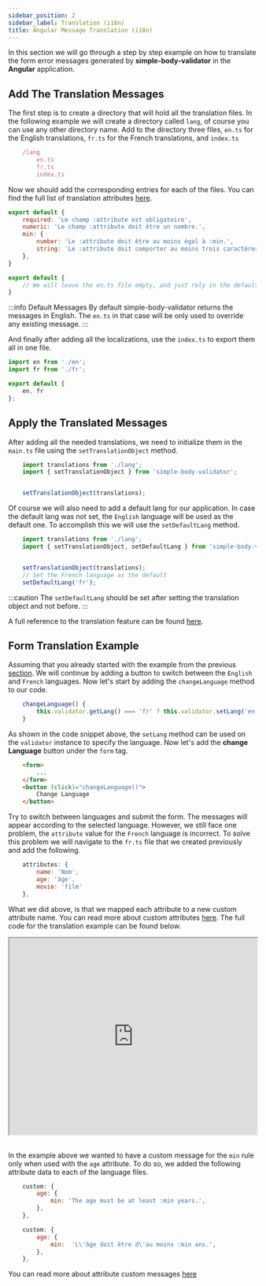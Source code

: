 ```yaml
---
sidebar_position: 2
sidebar_label: Translation (i18n)
title: Angular Message Translation (i18n)
---
```


In this section we will go through a step by step example on how to translate the form error messages generated by  **simple-body-validator** in the **Angular** application.

## Add The Translation Messages

The first step is to create a directory that will hold all the translation files. In the following example we will
create a directory called <code>lang</code>, of course you can use any other directory name. Add to the directory
three files, <code>en.ts</code> for the English translations, <code>fr.ts</code> for the French translations, and <code>index.ts</code>

```js
    /lang
        en.ts
        fr.ts
        index.ts
```

Now we should add the corresponding entries for each of the files. You can find the full list of translation attributes [here](/error-messages/error-messages-list).

```js title="lang/fr.ts" {
export default {
    required: 'Le champ :attribute est obligatoire',
    numeric: 'Le champ :attribute doit être un nombre.',
    min: {
        number: 'Le :attribute doit être au moins égal à :min.',
        string: 'Le :attribute doit comporter au moins trois caractères'
    },
}
```


```js title="lang/en.ts"
export default {
    // We will leave the en.ts file empty, and just rely in the default english messages provided by the library
}
```

:::info Default Messages
By default simple-body-validator returns the messages in English. The <code>en.ts</code> in that case will be only used
to override any existing message.
:::

And finally after adding all the localizations, use the <code>index.ts</code> to export them all in one file.

```js title="lang/index.ts"
import en from './en';
import fr from './fr';

export default {
    en, fr
};
```

## Apply the Translated Messages

After adding all the needed translations, we need to initialize them in the <code>main.ts</code> file using the <code>setTranslationObject</code> method.

```js title="main.ts"
    import translations from './lang';
    import { setTranslationObject } from 'simple-body-validator';


    setTranslationObject(translations);
```

Of course we will also need to add a default lang for our application. In case the default lang was not set,
the <code>English</code> language will be used as the default one. To accomplish this we will use the <code>setDefaultLang</code> method.

```js title="main.ts"
    import translations from './lang';
    import { setTranslationObject, setDefaultLang } from 'simple-body-validator';


    setTranslationObject(translations);
    // Set the French language as the default
    setDefaultLang('fr');
```

:::caution
The <code>setDefaultLang</code> should be set after setting the translation object and not before.
:::

A full reference to the translation feature can be found [here](/error-messages/translating-error-messages).

## Form Translation Example

Assuming that you already started with the example from the previous [section](/angular/validation-quickstart).
We will continue by adding a button to switch between the <code>English</code> and <code>French</code> languages.
Now let's start by adding the <code>changeLanguage</code> method to our code.

```js
    changeLanguage() {
        this.validator.getLang() === 'fr' ? this.validator.setLang('en') : this.validator.setLang('fr');
    }
```

As shown in the code snippet above, the <code>setLang</code> method can be used on the <code>validator</code> instance
to specify the language. Now let's add the **change Language** button under the <code>form</code> tag.


```html
    <form>
        ...
    </form>
    <button (click)="changeLanguage()">
        Change Language
    </button>
```

Try to switch between languages and submit the form. The messages will appear according to the selected language.
However, we still face one problem, the <code>attribute</code> value for the <code>French</code> language is incorrect.
To solve this problem we will navigate to the <code>fr.ts</code> file that we created previously and add the following.

```js
    attributes: {
        name: 'Nom',
        age: 'âge',
        movie: 'film'
    },
```

What we did above, is that we mapped each attribute to a new custom attribute name. You can read more about custom
attributes [here](/error-messages/translating-error-messages#specifying-attributes-in-language-files).
The full code for the translation example can be found below.

<div>
    <iframe   width="100%" height="400px"  src="https://stackblitz.com/edit/angular-ivy-bjfawn?ctl=1&embed=1&file=src/app/app.component.ts"> </iframe>
</div>
<br />

In the example above we wanted to have a custom message for the <code>min</code> rule only when used with the <code>age</code> attribute.
To do so, we added the following attribute data to each of the language files.

```js title="en.ts"
    custom: {
        age: {
            min: 'The age must be at least :min years.',
        },
    },
```

```js title="fr.ts"
    custom: {
        age: {
            min:  'L\'âge doit être d\'au moins :min ans.',
        },
    },
```

You can read more about attribute custom messages [here](/error-messages/translating-error-messages#custom-messages-for-specific-attributes)